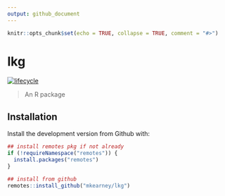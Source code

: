 ```yaml
---
output: github_document
---
```


<!-- README.md is generated from README.Rmd. Please edit that file -->

```r
knitr::opts_chunk$set(echo = TRUE, collapse = TRUE, comment = "#>")
```
# lkg

<!--[![Build status](https://travis-ci.org/mkearney/lkg.svg?branch=master)](https://travis-ci.org/mkearney/lkg)
[![CRAN status](https://www.r-pkg.org/badges/version/lkg)](https://cran.r-project.org/package=lkg)
[![Coverage Status](https://codecov.io/gh/mkearney/lkg/branch/master/graph/badge.svg)](https://codecov.io/gh/mkearney/lkg?branch=master)

#![Downloads](https://cranlogs.r-pkg.org/badges/lkg)
#![Downloads](https://cranlogs.r-pkg.org/badges/grand-total/lkg)-->
[![lifecycle](https://img.shields.io/badge/lifecycle-experimental-orange.svg)](https://www.tidyverse.org/lifecycle/#experimental)

> An R package

## Installation

Install the development version from Github with:

``` r
## install remotes pkg if not already
if (!requireNamespace("remotes")) {
  install.packages("remotes")
}

## install from github
remotes::install_github("mkearney/lkg")
```
